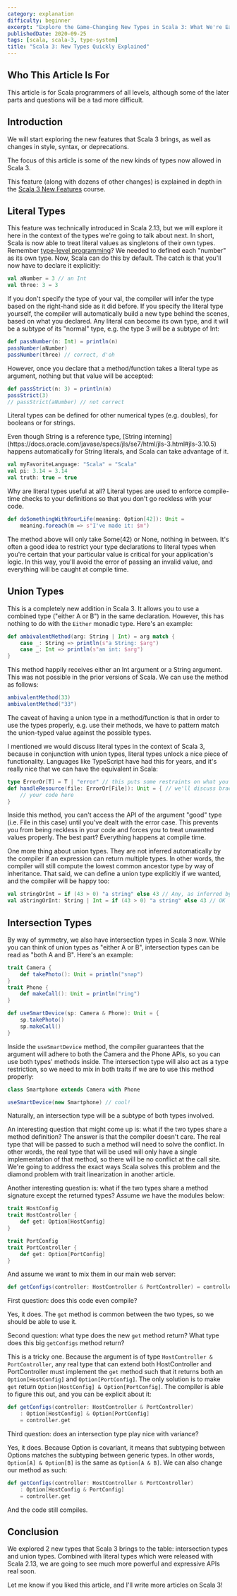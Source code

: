 ```yaml
---
category: explanation
difficulty: beginner
excerpt: "Explore the Game-Changing New Types in Scala 3: What We're Eagerly Anticipating"
publishedDate: 2020-09-25
tags: [scala, scala-3, type-system]
title: "Scala 3: New Types Quickly Explained"
---
```



## Who This Article Is For

This article is for Scala programmers of all levels, although some of the later parts and questions will be a tad more difficult.

## Introduction

We will start exploring the new features that Scala 3 brings, as well as changes in style, syntax, or deprecations.

The focus of this article is some of the new kinds of types now allowed in Scala 3.

This feature (along with dozens of other changes) is explained in depth in the [Scala 3 New Features](/courses/scala-3-new-features) course.

## Literal Types

This feature was technically introduced in Scala 2.13, but we will explore it here in the context of the types we're going to talk about next. In short, Scala is now able to treat literal values as singletons of their own types. Remember [type-level programming](/articles/type-level-programming-in-scala-part-1-numbers-and-comparisons)? We needed to defined each "number" as its own type. Now, Scala can do this by default. The catch is that you'll now have to declare it explicitly:

```scala
val aNumber = 3 // an Int
val three: 3 = 3
```

If you don't specify the type of your val, the compiler will infer the type based on the right-hand side as it did before. If you specify the literal type yourself, the compiler will automatically build a new type behind the scenes, based on what you declared. Any literal can become its own type, and it will be a subtype of its "normal" type, e.g. the type 3 will be a subtype of Int:

```scala
def passNumber(n: Int) = println(n)
passNumber(aNumber)
passNumber(three) // correct, d'oh
```

However, once you declare that a method/function takes a literal type as argument, nothing but that value will be accepted:

```scala
def passStrict(n: 3) = println(n)
passStrict(3)
// passStrict(aNumber) // not correct
```

Literal types can be defined for other numerical types (e.g. doubles), for booleans or for strings.

<NoteAdmonition>
  Even though String is a reference type, [String
  interning](https://docs.oracle.com/javase/specs/jls/se7/html/jls-3.html#jls-3.10.5)
  happens automatically for String literals, and Scala can take advantage of it.
</NoteAdmonition>

```scala
val myFavoriteLanguage: "Scala" = "Scala"
val pi: 3.14 = 3.14
val truth: true = true
```

Why are literal types useful at all? Literal types are used to enforce compile-time checks to your definitions so that you don't go reckless with your code.

```scala
def doSomethingWithYourLife(meaning: Option[42]): Unit =
    meaning.foreach(m => s"I've made it: $m")
```

The method above will only take Some(42) or None, nothing in between. It's often a good idea to restrict your type declarations to literal types when you're certain that your particular value is critical for your application's logic. In this way, you'll avoid the error of passing an invalid value, and everything will be caught at compile time.

## Union Types

This is a completely new addition in Scala 3. It allows you to use a combined type ("either A or B") in the same declaration. However, this has nothing to do with the `Either` monadic type. Here's an example:

```scala
def ambivalentMethod(arg: String | Int) = arg match {
    case _: String => println(s"a String: $arg")
    case _: Int => println(s"an int: $arg")
}
```

This method happily receives either an Int argument or a String argument. This was not possible in the prior versions of Scala. We can use the method as follows:

```scala
ambivalentMethod(33)
ambivalentMethod("33")
```

The caveat of having a union type in a method/function is that in order to use the types properly, e.g. use their methods, we have to pattern match the union-typed value against the possible types.

I mentioned we would discuss literal types in the context of Scala 3, because in conjunction with union types, literal types unlock a nice piece of functionality. Languages like TypeScript have had this for years, and it's really nice that we can have the equivalent in Scala:

```scala
type ErrorOr[T] = T | "error" // this puts some restraints on what you can do with your values
def handleResource(file: ErrorOr[File]): Unit = { // we'll discuss braceless syntax in another article
    // your code here
}
```

Inside this method, you can't access the API of the argument "good" type (i.e. File in this case) until you've dealt with the error case. This prevents you from being reckless in your code and forces you to treat unwanted values properly. The best part? Everything happens at compile time.

One more thing about union types. They are not inferred automatically by the compiler if an expression can return multiple types. In other words, the compiler will still compute the lowest common ancestor type by way of inheritance. That said, we can define a union type explicitly if we wanted, and the compiler will be happy too:

```scala
val stringOrInt = if (43 > 0) "a string" else 43 // Any, as inferred by the compiler
val aStringOrInt: String | Int = if (43 > 0) "a string" else 43 // OK
```

## Intersection Types

By way of symmetry, we also have intersection types in Scala 3 now. While you can think of union types as "either A or B", intersection types can be read as "both A and B". Here's an example:

```scala
trait Camera {
    def takePhoto(): Unit = println("snap")
}
trait Phone {
    def makeCall(): Unit = println("ring")
}

def useSmartDevice(sp: Camera & Phone): Unit = {
    sp.takePhoto()
    sp.makeCall()
}
```

Inside the `useSmartDevice` method, the compiler guarantees that the argument will adhere to both the Camera and the Phone APIs, so you can use both types' methods inside. The intersection type will also act as a type restriction, so we need to mix in both traits if we are to use this method properly:

```scala
class Smartphone extends Camera with Phone

useSmartDevice(new Smartphone) // cool!
```

Naturally, an intersection type will be a subtype of both types involved.

An interesting question that might come up is: what if the two types share a method definition? The answer is that the compiler doesn't care. The real type that will be passed to such a method will need to solve the conflict. In other words, the real type that will be used will only have a single implementation of that method, so there will be no conflict at the call site. We're going to address the exact ways Scala solves this problem and the diamond problem with trait linearization in another article.

Another interesting question is: what if the two types share a method signature except the returned types? Assume we have the modules below:

```scala
trait HostConfig
trait HostController {
    def get: Option[HostConfig]
}

trait PortConfig
trait PortController {
    def get: Option[PortConfig]
}
```

And assume we want to mix them in our main web server:

```scala
def getConfigs(controller: HostController & PortController) = controller.get
```

First question: does this code even compile?

Yes, it does. The `get` method is common between the two types, so we should be able to use it.

Second question: what type does the new `get` method return? What type does this big `getConfigs` method return?

This is a tricky one. Because the argument is of type `HostController & PortController`, any real type that can extend both HostController and PortController must implement the `get` method such that it returns both an `Option[HostConfig]` and `Option[PortConfig]`. The only solution is to make `get` return `Option[HostConfig] & Option[PortConfig]`. The compiler is able to figure this out, and you can be explicit about it:

```scala
def getConfigs(controller: HostController & PortController)
    : Option[HostConfig] & Option[PortConfig]
    = controller.get
```

Third question: does an intersection type play nice with variance?

Yes, it does. Because Option is covariant, it means that subtyping between Options matches the subtyping between generic types. In other words, `Option[A] & Option[B]` is the same as `Option[A & B]`. We can also change our method as such:

```scala
def getConfigs(controller: HostController & PortController)
    : Option[HostConfig & PortConfig]
    = controller.get
```

And the code still compiles.

## Conclusion

We explored 2 new types that Scala 3 brings to the table: intersection types and union types. Combined with literal types which were released with Scala 2.13, we are going to see much more powerful and expressive APIs real soon.

Let me know if you liked this article, and I'll write more articles on Scala 3!
